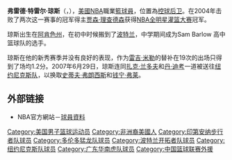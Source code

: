 {{noteTA
|G1=NBA
}}
{{Expand|time=2010-06-25}}
{{Infobox NBA Player
| name = 弗雷德·琼斯
| image = 
| height_ft = 6 | height_in = 2
| weight_lbs = 220
| position = [[控球后卫|控球后卫]]
| nickname = 
| birth_date = {{birth date and age|1979|3|11}}
| birth_place = [[阿肯色州|阿肯色州]]Malvern
| team = 
| college = 奥伦治大学
| nationality = {{USA}}
| draft_team = [[印第安那步行者|印第安那步行者]]
| draft_year = 2002
| draft_round     = 1
| draft_pick      = 14
| career_start = 2002
| awards =  '''[[NBA灌篮大赛|NBA灌篮大赛]]冠军''' (2004年) 
}}

'''弗雷德·特雷尔·琼斯'''（{{lang-en|'''Frederick Terrell Jones'''}}，{{bd|1979年|3月11日}}），[[美國|美國]][[NBA|NBA]]職業[[籃球員|籃球員]]，位置為[[控球后卫|控球后卫]]。在2004年击败了两次这一赛事的冠军得主[[贾森·理查德森|贾森·理查德森]]获得[[NBA灌籃大賽|NBA全明星灌篮大赛]]冠军。

琼斯出生在[[阿肯色州|阿肯色州]]，在初中时候搬到了[[波特兰|波特兰]]，中学期间成为Sam Barlow 高中篮球队的选手。

琼斯在他的新秀赛季并没有良好的表现，作为[[雷吉·米勒|雷吉·米勒]]的替补在19次的出场只得到了场均1.2分。2007年6月29日，琼斯连同[[扎克·兰多夫|扎克·兰多夫]]和[[丹·迪考|丹·迪考]]一道被送往[[纽约尼克斯队|纽约尼克斯队]]，以换取[[史蒂夫·弗朗西斯|史蒂夫·弗朗西斯]]和[[钱宁·弗莱|钱宁·弗莱]]。

==外部链接==
*{{en}}NBA官方網站－[http://www.nba.com/playerfile/fred_jones/ 球員資料] {{Wayback|url=http://www.nba.com/playerfile/fred_jones/ |date=20121208070742 }}

{{US-sport-bio-stub}}
{{2002 NBA Draft}}
{{Slam Dunk Contest Winners}}

{{Authority control}}
{{DEFAULTSORT:Jones, Fred}}
[[Category:美国男子篮球运动员|Category:美国男子篮球运动员]]
[[Category:非洲裔美國人|Category:非洲裔美國人]]
[[Category:印第安纳步行者队球员|Category:印第安纳步行者队球员]]
[[Category:多伦多猛龙队球员|Category:多伦多猛龙队球员]]
[[Category:波特兰开拓者队球员|Category:波特兰开拓者队球员]]
[[Category:纽约尼克斯队球员|Category:纽约尼克斯队球员]]
[[Category:广东华南虎队球员|Category:广东华南虎队球员]]
[[Category:中国篮球联赛外援|Category:中国篮球联赛外援]]
